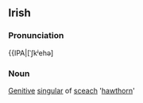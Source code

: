 ==Irish==
===Pronunciation===
{{IPA|[ˈʃk&#690;ehə]
===Noun===
[[Genitive]] [[singular]] of [[sceach]] '[[hawthorn]]'
